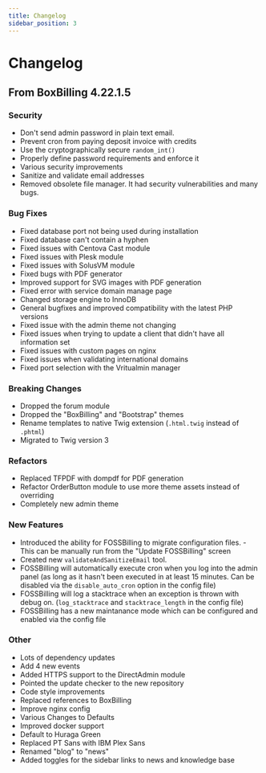 ```yaml
---
title: Changelog
sidebar_position: 3
---
```


# Changelog
## From BoxBilling 4.22.1.5
### Security
 - Don't send admin password in plain text email.
 - Prevent cron from paying deposit invoice with credits
 - Use the cryptographically secure `random_int()`
 - Properly define password requirements and enforce it
 - Various security improvements
 - Sanitize and validate email addresses
 - Removed obsolete file manager. It had security vulnerabilities and many bugs.

### Bug Fixes
- Fixed database port not being used during installation
- Fixed database can't contain a hyphen
- Fixed issues with Centova Cast module
- Fixed issues with Plesk module
- Fixed issues with SolusVM module
- Fixed bugs with PDF generator
- Improved support for SVG images with PDF generation
- Fixed error with service domain manage page
- Changed storage engine to InnoDB
- General bugfixes and improved compatibility with the latest PHP versions
- Fixed issue with the admin theme not changing
- Fixed issues when trying to update a client that didn't have all information set
- Fixed issues with custom pages on nginx
- Fixed issues when validating international domains
- Fixed port selection with the Vritualmin manager

### Breaking Changes
- Dropped the forum module
- Dropped the "BoxBilling" and "Bootstrap" themes
- Rename templates to native Twig extension (`.html.twig` instead of `.phtml`)
- Migrated to Twig version 3

### Refactors
- Replaced TFPDF with dompdf for PDF generation
- Refactor OrderButton module to use more theme assets instead of overriding
- Completely new admin theme

### New Features
- Introduced the ability for FOSSBilling to migrate configuration files. - This can be manually run from the "Update FOSSBilling" screen
- Created new `validateAndSanitizeEmail` tool.
- FOSSBilling will automatically execute cron when you log into the admin panel (as long as it hasn't been executed in at least 15 minutes. Can be disabled via the `disable_auto_cron` option in the config file)
- FOSSBilling will log a stacktrace when an exception is thrown with debug on. (`log_stacktrace` and `stacktrace_length` in the config file)
- FOSSBilling has a new maintanance mode which can be configured and enabled via the config file

### Other
- Lots of dependency updates
- Add 4 new events
- Added HTTPS support to the DirectAdmin module
- Pointed the update checker to the new repository
- Code style improvements
- Replaced references to BoxBilling
- Improve nginx config
- Various Changes to Defaults
- Improved docker support
- Default to Huraga Green
- Replaced PT Sans with IBM Plex Sans
- Renamed "blog" to "news"
- Added toggles for the sidebar links to news and knowledge base
